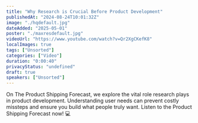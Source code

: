 ```yaml
---
title: "Why Research is Crucial Before Product Development"
publishedAt: "2024-08-24T10:01:32Z"
image: "./hqdefault.jpg"
dateAdded: "2025-05-01"
poster: "./maxresdefault.jpg"
videoUrl: "https://www.youtube.com/watch?v=Qr2XgCKefK8"
localImages: true
tags: ["Unsorted"]
categories: ["Video"]
duration: "0:00:40"
privacyStatus: "undefined"
draft: true
speakers: ["Unsorted"]
---
```

On The Product Shipping Forecast, we explore the vital role research plays in product development. Understanding user needs can prevent costly missteps and ensure you build what people truly want.
Listen to the Product Shipping Forecast now! 💻
